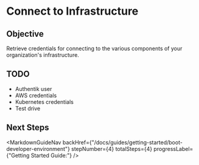 
# Connect to Infrastructure

## Objective

Retrieve credentials for connecting to the various components of your organization's infrastructure.

## TODO

* Authentik user
* AWS credentials
* Kubernetes credentials
* Test drive

## Next Steps

<MarkdownGuideNav backHref={"/docs/guides/getting-started/boot-developer-environment"} stepNumber={4} totalSteps={4} progressLabel={"Getting Started Guide:"} />
